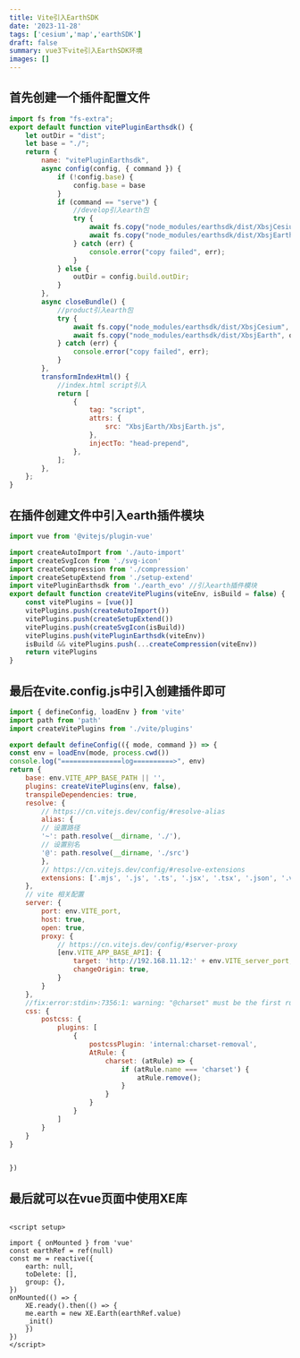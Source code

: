 ```yaml
---
title: Vite引入EarthSDK
date: '2023-11-28'
tags: ['cesium','map','earthSDK']
draft: false
summary: vue3下vite引入EarthSDK环境
images: []
---
```



<TOCInline toc={props.toc} exclude="Introduction" />

## 首先创建一个插件配置文件

```javascript:vite/plugins/earth_evo.js
import fs from "fs-extra";
export default function vitePluginEarthsdk() {
    let outDir = "dist";
    let base = "./";
    return {
        name: "vitePluginEarthsdk",
        async config(config, { command }) {
            if (!config.base) {
                config.base = base
            }
            if (command == "serve") {
                //develop引入earth包
                try {
                    await fs.copy("node_modules/earthsdk/dist/XbsjCesium", "public/XbsjCesium");
                    await fs.copy("node_modules/earthsdk/dist/XbsjEarth", "public/XbsjEarth");
                } catch (err) {
                    console.error("copy failed", err);
                }
            } else {
                outDir = config.build.outDir;
            }
        },
        async closeBundle() {
            //product引入earth包
            try {
                await fs.copy("node_modules/earthsdk/dist/XbsjCesium", outDir + "/XbsjCesium");
                await fs.copy("node_modules/earthsdk/dist/XbsjEarth", outDir + "/XbsjEarth");
            } catch (err) {
                console.error("copy failed", err);
            }
        },
        transformIndexHtml() {
            //index.html script引入
            return [
                {
                    tag: "script",
                    attrs: {
                        src: "XbsjEarth/XbsjEarth.js",
                    },
                    injectTo: "head-prepend",
                },
            ];
        },
    };
}
```

## 在插件创建文件中引入earth插件模块
```javascript:vite/plugins/index.js
import vue from '@vitejs/plugin-vue'

import createAutoImport from './auto-import'
import createSvgIcon from './svg-icon'
import createCompression from './compression'
import createSetupExtend from './setup-extend'
import vitePluginEarthsdk from './earth_evo' //引入earth插件模块
export default function createVitePlugins(viteEnv, isBuild = false) {
    const vitePlugins = [vue()]
    vitePlugins.push(createAutoImport())
	vitePlugins.push(createSetupExtend())
    vitePlugins.push(createSvgIcon(isBuild))
    vitePlugins.push(vitePluginEarthsdk(viteEnv))
	isBuild && vitePlugins.push(...createCompression(viteEnv))
    return vitePlugins
}

```


## 最后在vite.config.js中引入创建插件即可
```javascript:vite.config.js
import { defineConfig, loadEnv } from 'vite'
import path from 'path'
import createVitePlugins from './vite/plugins'

export default defineConfig(({ mode, command }) => {
const env = loadEnv(mode, process.cwd())
console.log("===============log==========>", env)
return {
    base: env.VITE_APP_BASE_PATH || '',
    plugins: createVitePlugins(env, false),
    transpileDependencies: true,
    resolve: {
        // https://cn.vitejs.dev/config/#resolve-alias
        alias: {
        // 设置路径
        '~': path.resolve(__dirname, './'),
        // 设置别名
        '@': path.resolve(__dirname, './src')
        },
        // https://cn.vitejs.dev/config/#resolve-extensions
        extensions: ['.mjs', '.js', '.ts', '.jsx', '.tsx', '.json', '.vue']
    },
    // vite 相关配置
    server: {
        port: env.VITE_port,
        host: true,
        open: true,
        proxy: {
            // https://cn.vitejs.dev/config/#server-proxy
            [env.VITE_APP_BASE_API]: {
                target: 'http://192.168.11.12:' + env.VITE_server_port,
                changeOrigin: true,
            }
        }
    },
    //fix:error:stdin>:7356:1: warning: "@charset" must be the first rule in the file
    css: {
        postcss: {
            plugins: [
                {
                    postcssPlugin: 'internal:charset-removal',
                    AtRule: {
                        charset: (atRule) => {
                            if (atRule.name === 'charset') {
                                atRule.remove();
                            }
                        }
                    }
                }
            ]
        }
    }
}


})

```


## 最后就可以在vue页面中使用XE库
```vue

<script setup>

import { onMounted } from 'vue'
const earthRef = ref(null)
const me = reactive({
    earth: null,
    toDelete: [],
    group: {},
})
onMounted(() => {
    XE.ready().then(() => {
    me.earth = new XE.Earth(earthRef.value)
    _init()
    })
})
</script>

```